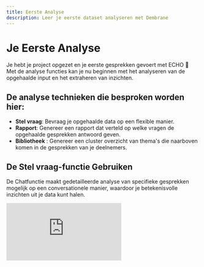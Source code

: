 ```yaml
---
title: Eerste Analyse
description: Leer je eerste dataset analyseren met Dembrane
---
```


# Je Eerste Analyse

Je hebt je project opgezet en je eerste gesprekken gevoert met ECHO 👏 
Met de analyse functies kan je nu beginnen met het analyseren van de opgehaalde input en het extraheren van inzichten.


## De analyse technieken die besproken worden hier: 
- **Stel vraag**: Bevraag je opgehaalde data op een flexible manier. 
- **Rapport**: Genereer een rapport dat verteld op welke vragen de opgehaalde gesprekken antwoord geven.
- **Bibliotheek** : Genereer een cluster overzicht van thema's die naarboven komen in de gesprekken van je deelnemers.



## De Stel vraag-functie Gebruiken

De Chatfunctie maakt gedetailleerde analyse van specifieke gesprekken mogelijk op een conversationele manier, waardoor je betekenisvolle inzichten uit je data kunt halen.

<div
  style={{
    position: "relative",
    paddingBottom: "58.91980360065466%",
    height: 0
  }}
>
  <iframe
    src="https://www.loom.com/embed/20ca743e325a43f886625e50f71543a9?sid=2cf1492d-54ad-42dd-8f99-dcd2c33c84d4"
    frameBorder={0}
    webkitallowfullscreen=""
    mozallowfullscreen=""
    allowFullScreen=""
    style={{
      position: "absolute",
      top: 0,
      left: 0,
      width: "100%",
      height: "100%"
    }}
  />
</div>


### Context Selecteren

- Als je op een gesprek hebt geklikt, en dan klikt op "Stel vraag" dan gaat dit gesprek automatisch geselecteerd zijn als context.
- Als je op "Stel vraag" klikt zonder dat je momenteel een gesprek bekijkt, brengt het je naar de chatinterface zonder specifieke toegevoegde context. Je moet zelf nog context toevoegen in dit geval.
- Je kunt altijd meer context toevoegen aan je chat door de vakjes naast de individuele gesprekken aan te vinken.
- Er is een limiet van ongeveer 10 uur dat je als context kan selecteren. Hoe ver je van deze limiet afzit zie je aan het gekleurde balkje onderaan de chat. 


### Best Practices
- Begin met brede vragen. Bijvoorbeeld: Wat wordt er in deze gesprekken besproken?
- Na een high-level overzicht te hebben gekregen kan je inzoomen. Hier helpt het om duidelijke en specifieke vragen te stellen. <br/>
 &nbsp;&nbsp;&nbsp;&nbsp; - Gebruik vervolgvragen voor duidelijkheid<br/>
 &nbsp;&nbsp;&nbsp;&nbsp; - Verdeel complexe vragen in kleinere delen<br/>
- Documenteer belangrijke inzichten


### Voorbeeld vragen 
Voorbeelden van vragen : "Welke argumenten worden er gepresenteerd bij het bespreken van X", of "Wat lijken de grootste verschillen in waarden te zijn tussen opname X en opname Y"?






## Een Rapport Creëren

De rapport functie maakt het delen van algemene trends in je opgehaalde gesprekken makkelijker dan ooit.
Hoe deze functie werkt is dat achter schermen de vraag wordt gesteld : op welke vragen geven deze gesprekken een antwoord. Het resultaat vind je terug in het rapport. Dit rapport kan je niet zelf bewerken. Indien dit gewenst is kan je altijd contact met Dembrane opnemen. 

<div
  style={{
    position: "relative",
    paddingBottom: "58.91980360065466%",
    height: 0
  }}
>
  <iframe
    src="https://www.loom.com/embed/3eea9767481b40aa800abb5a7353b449?sid=cced30df-5dd6-491e-8c54-6a9c07441df4"
    frameBorder={0}
    webkitallowfullscreen=""
    mozallowfullscreen=""
    allowFullScreen=""
    style={{
      position: "absolute",
      top: 0,
      left: 0,
      width: "100%",
      height: "100%"
    }}
  />
</div>



## De Bibliotheek Functie

Bibliotheken zijn een geweldige manier om een breed overzicht te krijgen en een gevoel te krijgen voor waar deelnemers over praatten, geclusterd rond vragen of onderwerpen naar keuze!

<div
  style={{
    position: "relative",
    paddingBottom: "58.91980360065466%",
    height: 0
  }}
>
  <iframe
    src="https://www.loom.com/embed/6b1966f8ebb5403eb711f2b6c4f814fe?sid=db2dcf02-9eee-4b27-9f86-5f8c88a8ecaf"
    frameBorder={0}
    webkitallowfullscreen=""
    mozallowfullscreen=""
    allowFullScreen=""
    style={{
      position: "absolute",
      top: 0,
      left: 0,
      width: "100%",
      height: "100%"
    }}
  />
</div>


#### Een bibliotheek aanmaken

1. Klik in je dashboard op de knop **"Bibliotheek"** in de zijbalk. Dit brengt je naar je projectbibliotheek.
2. In het begin zal je bibliotheek leeg zijn, zoals aangegeven door het blauwe statusbericht bovenaan de pagina. Hier zie je ook hoeveel gesprekken er wachten om verwerkt te worden
3. Klik nu op **"Bibliotheek Maken"**. Standaard zal de bibliotheek twee zogenaamde **"Views"** maken - Onderwerpen en Sentiment. Views zijn de onderwerpen, vragen, thema's van jouw keuze die de AI zal gebruiken als basis voor het clusteren van de gesprekscitaten

![](/img16.png)

4. Klik op "Bibliotheek Maken" en wacht tot de verwerking voltooid is. Dit kan even duren
5. Zodra de bibliotheek is gegenereerd, kun je de twee standaard views gaan verkennen - Onderwerpen en Sentiment - die nu zogenaamde **"Aspecten"** aan zich gekoppeld zouden moeten hebben. Aspecten zijn door AI gegenereerde clusters rond de vraag of query van de view. Klik op een van hen om te beginnen met het verkennen hoe gesprekscitaten werden geclusterd rond het aspect.
6. Na het maken van je eerste bibliotheek ben je klaar om je eerste unieke views te maken!

![](/img19.png)

**Opmerking**: Je zou in de bibliotheek kunnen merken dat sommige clusterthema's 100'en citaten hebben, terwijl andere er weinig of zelfs nul hebben. Vaak zijn de clusters met veel citaten de 'open deuren', clusters waarvan je van tevoren kunt verwachten dat ze zullen verschijnen. De citaten met minder citaten zijn degene die de AI als relevant identificeert, en kunnen interessante paden zijn om te verkennen met je deelnemers.

#### Additionele Views Maken

1. Klik in je projectbibliotheek op **"View Maken"**
2. **Voer je query in**: Hier kun je je onderzoeksvraag stellen
3. **Extra context:** Dit gaat over waar je wilt dat de AI in het bijzonder op let, of bijvoorbeeld hoeveel clusters je wilt (zoals een top 10 lijst)
4. Als je op **"View maken"** klikt, zal de AI beginnen met het verzamelen van relevante citaten

![](/img20.png)

#### Views Verkennen

Er zijn meerdere manieren om een view te verkennen.

1. Door op het uitbreidingspictogram in de rechterbovenhoek van je view te klikken, zie je een gedetailleerder overzicht van de view
2. Je kunt op elk moment op een van de aspecten klikken om te beginnen met het verkennen hoe gesprekscitaten werden geclusterd rond het aspect
3. Voor elk citaat zie je de gespreksbron eraan gekoppeld. Als je erop klikt, kom je direct in het tabblad **"Analyse"** van het gesprek, dat niet alleen alle geëxtraheerde citaten bevat maar ook door AI gegenereerde **Insights**

![](/img21.png)


**Opmerking**: Zodra je je eerste bibliotheek hebt gegenereerd, zal de knop **"Bibliotheek Maken"** in de rechterbovenhoek nu **"Bibliotheek Opnieuw Genereren"** zeggen. Dit is vooral relevant wanneer er na het maken van je eerste bibliotheek meer gesprekken worden opgenomen. Deze worden niet automatisch toegevoegd aan de bibliotheek, daarom moet je deze opnieuw genereren.






Nu ben je goed uitgerust om een project te maken, het te delen met je deelnemers en te beginnen met het verzamelen van data.


## Hulp Nodig?
Neem contact op met Jules als je hulp nodig hebt!
jules@dembrane.com 